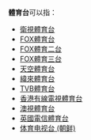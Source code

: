 '''體育台'''可以指：
* [[衛視體育台|衛視體育台]]
* [[FOX體育台|FOX體育台]]
* [[FOX體育二台|FOX體育二台]]
* [[FOX體育三台|FOX體育三台]]
* [[天空體育台|天空體育台]]
* [[緯來體育台|緯來體育台]]
* [[TVB體育台|TVB體育台]]
* [[香港有線電視體育台|香港有線電視體育台]]
* [[澳視體育台|澳視體育台]]
* [[英國電信體育台|英國電信體育台]]
* [[体育电视台_(朝鲜)|体育电视台 (朝鲜)]]
{{消歧義|Cat=三字消歧义}}